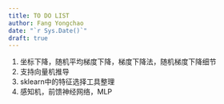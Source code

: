 ```yaml
---
title: TO DO LIST
author: Fang Yongchao
date: "`r Sys.Date()`"
draft: true
---
```


1. 坐标下降，随机平均梯度下降，梯度下降法，随机梯度下降细节
1. 支持向量机推导
1. sklearn中的特征选择工具整理
1. 感知机，前馈神经网络，MLP
